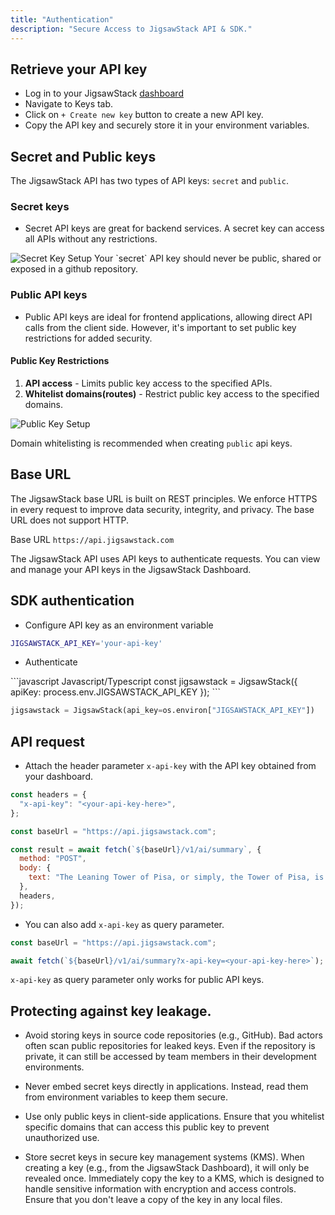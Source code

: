```yaml
---
title: "Authentication"
description: "Secure Access to JigsawStack API & SDK."
---
```


## Retrieve your API key

- Log in to your JigsawStack [dashboard](https://jigsawstack.com/dashboard)
- Navigate to Keys tab.
- Click on `+ Create new key` button to create a new API key.
- Copy the API key and securely store it in your environment variables.

## Secret and Public keys

The JigsawStack API has two types of API keys: `secret` and `public`.

### Secret keys

- Secret API keys are great for backend services. A secret key can access all APIs without any restrictions.

<img className="block" src="/images/secret_key.png" alt="Secret Key Setup" />

<Tip>
  Your `secret` API key should never be public, shared or exposed in a github
  repository.
</Tip>

### Public API keys

- Public API keys are ideal for frontend applications, allowing direct API calls from the client side. However, it's important to set public key restrictions for added security.

#### Public Key Restrictions

1. **API access** - Limits public key access to the specified APIs.
2. **Whitelist domains(routes)** - Restrict public key access to the specified domains.

<img className="block" src="/images/public_key.png" alt="Public Key Setup" />

<Tip>Domain whitelisting is recommended when creating `public` api keys.</Tip>

## Base URL

The JigsawStack base URL is built on REST principles. We enforce HTTPS in every request to improve data security, integrity, and privacy. The base URL does not support HTTP.

<Info>Base URL `https://api.jigsawstack.com`</Info>

The JigsawStack API uses API keys to authenticate requests. You can view and manage your API keys in the JigsawStack Dashboard.

## SDK authentication

- Configure API key as an environment variable

```bash .env
JIGSAWSTACK_API_KEY='your-api-key'
```

- Authenticate

<CodeGroup>
```javascript Javascript/Typescript
const jigsawstack = JigsawStack({ apiKey: process.env.JIGSAWSTACK_API_KEY });
```

```python Python
jigsawstack = JigsawStack(api_key=os.environ["JIGSAWSTACK_API_KEY"])
```

</CodeGroup>

## API request

- Attach the header parameter `x-api-key` with the API key obtained from your dashboard.

```js
const headers = {
  "x-api-key": "<your-api-key-here>",
};

const baseUrl = "https://api.jigsawstack.com";

const result = await fetch(`${baseUrl}/v1/ai/summary`, {
  method: "POST",
  body: {
    text: "The Leaning Tower of Pisa, or simply, the Tower of Pisa, is the campanile, or freestanding bell tower, of Pisa Cathedral",
  },
  headers,
});
```

- You can also add `x-api-key` as query parameter.

```js
const baseUrl = "https://api.jigsawstack.com";

await fetch(`${baseUrl}/v1/ai/summary?x-api-key=<your-api-key-here>`);
```

<Info> `x-api-key` as query parameter only works for public API keys. </Info>

## Protecting against key leakage.

- Avoid storing keys in source code repositories (e.g., GitHub). Bad actors often scan public repositories for leaked keys. Even if the repository is private, it can still be accessed by team members in their development environments.

- Never embed secret keys directly in applications. Instead, read them from environment variables to keep them secure.

- Use only public keys in client-side applications. Ensure that you whitelist specific domains that can access this public key to prevent unauthorized use.

- Store secret keys in secure key management systems (KMS). When creating a key (e.g., from the JigsawStack Dashboard), it will only be revealed once. Immediately copy the key to a KMS, which is designed to handle sensitive information with encryption and access controls. Ensure that you don't leave a copy of the key in any local files.
